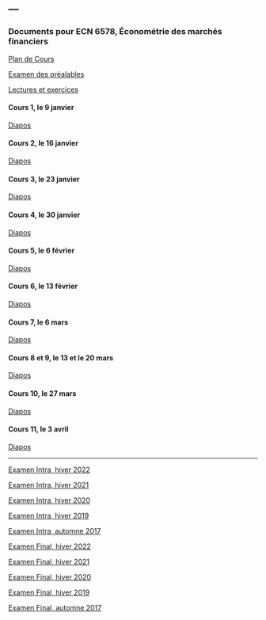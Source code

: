---
---

<link rel="stylesheet" href="styles.css" type="text/css">

### Documents pour ECN 6578, Économétrie des marchés financiers

[Plan de Cours](./ECN6578/ECN6578A-H23-PC.pdf)

[Examen des préalables](./ECN6578/examen_prealables.pdf)

[Lectures et exercices](./ECN6578/LX.pdf)

#### Cours 1, le 9 janvier
  
[Diapos](./ECN6578/ECN6578_1.pdf)

#### Cours 2, le 16 janvier

[Diapos](./ECN6578/ECN6578_2.pdf)

#### Cours 3, le 23 janvier

[Diapos](./ECN6578/ECN6578_3.pdf)

#### Cours 4, le 30 janvier

[Diapos](./ECN6578/ECN6578_4.pdf)

#### Cours 5, le 6 février

[Diapos](./ECN6578/ECN6578_5.pdf)

#### Cours 6, le 13 février

[Diapos](./ECN6578/ECN6578_6.pdf)

#### Cours 7, le 6 mars

[Diapos](./ECN6578/ECN6578_7.pdf)

#### Cours 8 et 9, le 13 et le 20 mars

[Diapos](./ECN6578/ECN6578_8.pdf)

#### Cours 10, le 27 mars

[Diapos](./ECN6578/ECN6578_10.pdf)

#### Cours 11, le 3 avril

[Diapos](./ECN6578/ECN6578_11.pdf)

***

[Examen Intra, hiver 2022](./ECN6578/EI22.pdf)

[Examen Intra, hiver 2021](./ECN6578/EI21.pdf)

[Examen Intra, hiver 2020](./ECN6578/EI20.pdf)

[Examen Intra, hiver 2019](./ECN6578/EI19.pdf)

[Examen Intra, automne 2017](./ECN6578/ECN6578A_EI17.pdf)

[Examen Final, hiver 2022](./ECN6578/EF22.pdf)

[Examen Final, hiver 2021](./ECN6578/EF21.pdf)

[Examen Final, hiver 2020](./ECN6578/EF20.pdf)

[Examen Final, hiver 2019](./ECN6578/EF19.pdf)

[Examen Final, automne 2017](./ECN6578/EF17A.pdf)

